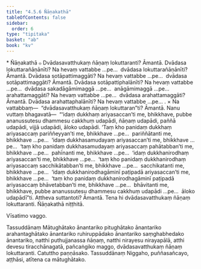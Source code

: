 ```yaml
---
title: "4.5.6 Ñāṇakathā"
tableOfContents: false
sidebar:
  order: 6
type: "tipitaka"
basket: "ab"
book: "kv"
---
```



<DynamicBreadcrumb />

<Paragraph type="center" book="kv">
* Ñāṇakathā
</Paragraph>

<Division number="876" book="kv">

<Paragraph number="2691" book="kv">
๐ Dvādasavatthukaṃ ñāṇaṃ lokuttaranti? Āmantā. Dvādasa lokuttarañāṇānīti? Na hevaṃ vattabbe …pe…  dvādasa lokuttarañāṇānīti? Āmantā. Dvādasa sotāpattimaggāti? Na hevaṃ vattabbe …pe…  dvādasa sotāpattimaggāti? Āmantā. Dvādasa sotāpattiphalānīti? Na hevaṃ vattabbe …pe…  dvādasa sakadāgāmimaggā …pe…  anāgāmimaggā …pe…  arahattamaggāti? Na hevaṃ vattabbe …pe…  dvādasa arahattamaggāti? Āmantā. Dvādasa arahattaphalānīti? Na hevaṃ vattabbe …pe… .
</Paragraph>

</Division>
<Division number="877" book="kv">

<Paragraph number="2692" book="kv">
× Na vattabbaṃ—  “dvādasavatthukaṃ ñāṇaṃ lokuttaran”ti? Āmantā. Nanu vuttaṃ bhagavatā—  “‘idaṃ dukkhaṃ ariyasaccan’ti me, bhikkhave, pubbe ananussutesu dhammesu cakkhuṃ udapādi, ñāṇaṃ udapādi, paññā udapādi, vijjā udapādi, āloko udapādi. ‘Taṃ kho panidaṃ dukkhaṃ ariyasaccaṃ pariññeyyan’ti me, bhikkhave …pe…  pariññātanti me, bhikkhave …pe…  ‘idaṃ dukkhasamudayaṃ ariyasaccan’ti me, bhikkhave …pe…  ‘taṃ kho panidaṃ dukkhasamudayaṃ ariyasaccaṃ pahātabban’ti me, bhikkhave …pe…  pahīnanti me, bhikkhave …pe…  ‘idaṃ dukkhanirodhaṃ ariyasaccan’ti me, bhikkhave …pe…  ‘taṃ kho panidaṃ dukkhanirodhaṃ ariyasaccaṃ sacchikātabban’ti me, bhikkhave …pe…  sacchikatanti me, bhikkhave …pe…  ‘idaṃ dukkhanirodhagāminī paṭipadā ariyasaccan’ti me, bhikkhave …pe…  ‘taṃ kho panidaṃ dukkhanirodhagāminī paṭipadā ariyasaccaṃ bhāvetabban’ti me, bhikkhave …pe…  bhāvitanti me, bhikkhave, pubbe ananussutesu dhammesu cakkhuṃ udapādi …pe…  āloko udapādī”ti. Attheva suttantoti? Āmantā. Tena hi dvādasavatthukaṃ ñāṇaṃ lokuttaranti.

</Paragraph>
</Division>

<Paragraph number="2693" type="center" book="kv">
Ñāṇakathā niṭṭhitā.

  
Vīsatimo vaggo.



</Paragraph>

<Paragraph number="2694" type="center" book="kv">
Tassuddānaṃ


</Paragraph>

<Paragraph number="2695" book="kv">
Mātughātako ānantariko pitughātako ānantariko arahantaghātako ānantariko ruhiruppādako ānantariko saṃghabhedako ānantariko, natthi puthujjanassa ñāṇaṃ, natthi nirayesu nirayapālā, atthi devesu tiracchānagatā, pañcaṅgiko maggo, dvādasavatthukaṃ ñāṇaṃ lokuttaranti.

</Paragraph>

<Paragraph number="2696" type="center" book="kv">
Catuttho paṇṇāsako.



</Paragraph>

<Paragraph number="2697" type="center" book="kv">
Tassuddānaṃ


</Paragraph>

<Paragraph number="2698" type="center" book="kv">
Niggaho, puññasañcayo, aṭṭhāsi, atītena ca mātughātako.
</Paragraph>